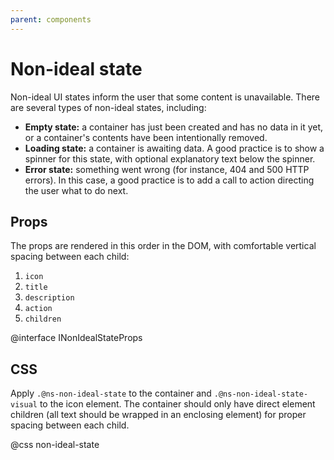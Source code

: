 ```yaml
---
parent: components
---
```


# Non-ideal state

Non-ideal UI states inform the user that some content is unavailable. There are several types of
non-ideal states, including:

* **Empty state:** a container has just been created and has no data in it yet,
  or a container's contents have been intentionally removed.
* **Loading state:** a container is awaiting data. A good practice is to show a
  spinner for this state, with optional explanatory text below the spinner.
* **Error state:** something went wrong (for instance, 404 and 500 HTTP errors).
  In this case, a good practice is to add a call to action directing the user
  what to do next.


<NonIdealStateExample />

## Props

The props are rendered in this order in the DOM, with comfortable vertical
spacing between each child:

1. `icon`
1. `title`
1. `description`
1. `action`
1. `children`

@interface INonIdealStateProps

## CSS

Apply `.@ns-non-ideal-state` to the container and `.@ns-non-ideal-state-visual`
to the icon element. The container should only have direct element children (all
text should be wrapped in an enclosing element) for proper spacing between each
child.

@css non-ideal-state
